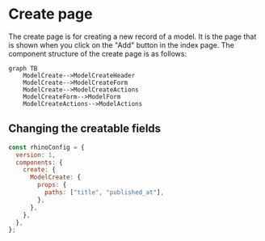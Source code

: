 # Create page

The create page is for creating a new record of a model. It is the page that is shown when you click on the "Add" button in the index page. The component structure of the create page is as follows:

```mermaid
graph TB
    ModelCreate-->ModelCreateHeader
    ModelCreate-->ModelCreateForm
    ModelCreate-->ModelCreateActions
    ModelCreateForm-->ModelForm
    ModelCreateActions-->ModelActions
```

## Changing the creatable fields

```javascript
const rhinoConfig = {
  version: 1,
  components: {
    create: {
      ModelCreate: {
        props: {
          paths: ["title", "published_at"],
        },
      },
    },
  },
};
```
